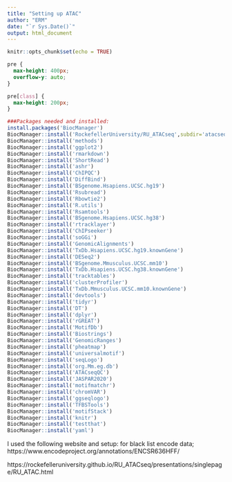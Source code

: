 ```yaml
---
title: "Setting up ATAC"
author: "ERM"
date: "`r Sys.Date()`"
output: html_document
---
```


```r
knitr::opts_chunk$set(echo = TRUE)
```

```css
pre {
  max-height: 400px;
  overflow-y: auto;
}

pre[class] {
  max-height: 200px;
}
```


```r
###Packages needed and installed: 
install.packages('BiocManager')
BiocManager::install('RockefellerUniversity/RU_ATACseq',subdir='atacseq')
BiocManager::install('methods')
BiocManager::install('ggplot2')
BiocManager::install('rmarkdown')
BiocManager::install('ShortRead')
BiocManager::install('ashr')
BiocManager::install('ChIPQC')
BiocManager::install('DiffBind')
BiocManager::install('BSgenome.Hsapiens.UCSC.hg19')
BiocManager::install('Rsubread')
BiocManager::install('Rbowtie2')
BiocManager::install('R.utils')
BiocManager::install('Rsamtools')
BiocManager::install('BSgenome.Hsapiens.UCSC.hg38')
BiocManager::install('rtracklayer')
BiocManager::install('ChIPseeker')
BiocManager::install('soGGi')
BiocManager::install('GenomicAlignments')
BiocManager::install('TxDb.Hsapiens.UCSC.hg19.knownGene')
BiocManager::install('DESeq2')
BiocManager::install('BSgenome.Mmusculus.UCSC.mm10')
BiocManager::install('TxDb.Hsapiens.UCSC.hg38.knownGene')
BiocManager::install('tracktables')
BiocManager::install('clusterProfiler')
BiocManager::install('TxDb.Mmusculus.UCSC.mm10.knownGene')
BiocManager::install('devtools')
BiocManager::install('tidyr')
BiocManager::install('DT')
BiocManager::install('dplyr')
BiocManager::install('rGREAT')
BiocManager::install('MotifDb')
BiocManager::install('Biostrings')
BiocManager::install('GenomicRanges')
BiocManager::install('pheatmap')
BiocManager::install('universalmotif')
BiocManager::install('seqLogo')
BiocManager::install('org.Mm.eg.db')
BiocManager::install('ATACseqQC')
BiocManager::install('JASPAR2020')
BiocManager::install('motifmatchr')
BiocManager::install('chromVAR')
BiocManager::install('ggseqlogo')
BiocManager::install('TFBSTools')
BiocManager::install('motifStack')
BiocManager::install('knitr')
BiocManager::install('testthat')
BiocManager::install('yaml')


```

I used the following website and setup: 
for black list encode data;   https://www.encodeproject.org/annotations/ENCSR636HFF/  

https://rockefelleruniversity.github.io/RU_ATACseq/presentations/singlepage/RU_ATAC.html  











